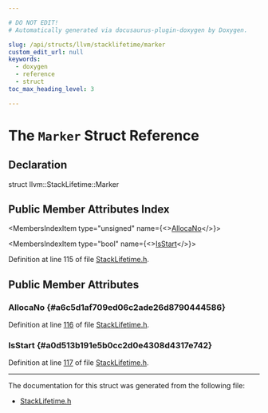 ```yaml
---

# DO NOT EDIT!
# Automatically generated via docusaurus-plugin-doxygen by Doxygen.

slug: /api/structs/llvm/stacklifetime/marker
custom_edit_url: null
keywords:
  - doxygen
  - reference
  - struct
toc_max_heading_level: 3

---
```





# The `Marker` Struct Reference

<DoxygenPage pluginConfig={pluginConfig}>



## Declaration

<CodeBlock>struct llvm::StackLifetime::Marker</CodeBlock>

## Public Member Attributes Index

<MembersIndex>

<MembersIndexItem
  type="unsigned"
  name={<><a href="#a6c5d1af709ed06c2ade26d8790444586">AllocaNo</a></>}>
</MembersIndexItem>

<MembersIndexItem
  type="bool"
  name={<><a href="#a0d513b191e5b0cc2d0e4308d4317e742">IsStart</a></>}>
</MembersIndexItem>

</MembersIndex>


Definition at line 115 of file <a href="/docs/api/files/include/include/llvm/include/llvm/analysis/stacklifetime-h">StackLifetime.h</a>.

<SectionDefinition>

## Public Member Attributes

### AllocaNo {#a6c5d1af709ed06c2ade26d8790444586}

<MemberDefinition
  prototype="unsigned llvm::StackLifetime::Marker::AllocaNo">

Definition at line <a href="/docs/api/files/include/include/llvm/include/llvm/analysis/stacklifetime-h/#l00116">116</a> of file <a href="/docs/api/files/include/include/llvm/include/llvm/analysis/stacklifetime-h">StackLifetime.h</a>.
</MemberDefinition>

### IsStart {#a0d513b191e5b0cc2d0e4308d4317e742}

<MemberDefinition
  prototype="bool llvm::StackLifetime::Marker::IsStart">

Definition at line <a href="/docs/api/files/include/include/llvm/include/llvm/analysis/stacklifetime-h/#l00117">117</a> of file <a href="/docs/api/files/include/include/llvm/include/llvm/analysis/stacklifetime-h">StackLifetime.h</a>.
</MemberDefinition>

</SectionDefinition>

<hr/>

The documentation for this struct was generated from the following file:

<ul>
<li><a href="/docs/api/files/include/include/llvm/include/llvm/analysis/stacklifetime-h">StackLifetime.h</a></li>
</ul>

</DoxygenPage>
